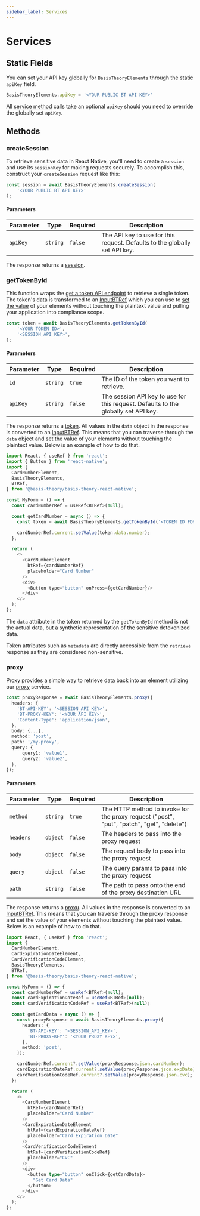 ```yaml
---
sidebar_label: Services
---
```



# Services

## Static Fields

You can set your API key globally for `BasisTheoryElements` through the static `apiKey` field.

```javascript showLineNumbers
BasisTheoryElements.apiKey = '<YOUR PUBLIC BT API KEY>'
```

All [service method](#methods) calls take an optional `apiKey` should you need to override the globally set `apiKey`.

## Methods

### createSession

To retrieve sensitive data in React Native, you'll need to create a `session` and use its `sessionKey` for making requests securely.
To accomplish this, construct your `createSession` request like this:

```typescript showLineNumbers
const session = await BasisTheoryElements.createSession(
    '<YOUR PUBLIC BT API KEY>'
);
```

#### Parameters

| Parameter | Type     | Required | Description                                                                |
|-----------|----------|----------|----------------------------------------------------------------------------|
| `apiKey`  | `string` | `false`  | The API key to use for this request. Defaults to the globally set API key. |

The response returns a [session](/docs/api/applications/sessions#response).

### getTokenById

This function wraps the [get a token API endpoint](/docs/api/tokens/#get-a-token) to retrieve a single token. The token's data
is transformed to an [InputBTRef](/docs/sdks/mobile/react-native/#inputbtref) which you can use to [set the value](/docs/sdks/mobile/react-native#using-refs)
of your elements without touching the plaintext value and pulling your application into compliance scope.

```typescript showLineNumbers
const token = await BasisTheoryElements.getTokenById(
    '<YOUR TOKEN ID>',
    '<SESSION_API_KEY>',
);
```

#### Parameters

| Parameter | Type     | Required | Description                                                                        |
|-----------|----------|----------|------------------------------------------------------------------------------------|
| `id`      | `string` | `true`   | The ID of the token you want to retrieve.                                          |
| `apiKey`  | `string` | `false`  | The session API key to use for this request. Defaults to the globally set API key. |

The response returns a [token](/docs/api/tokens/#response-2). All values in the `data` object in the response is converted to an [InputBTRef](/docs/sdks/mobile/react-native/#inputbtref).
This means that you can traverse through the `data` object and set the value of your elements without touching the plaintext value.
Below is an example of how to do that.

```javascript showLineNumbers
import React, { useRef } from 'react';
import { Button } from 'react-native';
import {
  CardNumberElement,
  BasisTheoryElements,
  BTRef,
} from '@basis-theory/basis-theory-react-native';

const MyForm = () => {
  const cardNumberRef = useRef<BTRef>(null);

  const getCardNumber = async () => {
    const token = await BasisTheoryElements.getTokenById('<TOKEN ID FOR CUSTOMER>', '<SESSION_API_KEY>');

    cardNumberRef.current.setValue(token.data.number);
  };

  return (
    <>
      <CardNumberElement
        btRef={cardNumberRef}
        placeholder="Card Number"
      />
      <div>
        <Button type="button" onPress={getCardNumber}/>
      </div>
    </>
  );
};
```

<Alert type={Alerts.WARNING}>The <code>data</code> attribute in the token returned by the <code>getTokenById</code> method is not the actual data, but a synthetic representation of the sensitive detokenized data.</Alert>

<Alert>Token attributes such as <code>metadata</code> are directly accessible from the <code>retrieve</code> response as they are considered non-sensitive.</Alert>

### proxy

Proxy provides a simple way to retrieve data back into an element utilizing our [proxy](/docs/api/proxies) service.

```typescript showLineNumbers
const proxyResponse = await BasisTheoryElements.proxy({
  headers: {
    'BT-API-KEY': '<SESSION_API_KEY>',
    'BT-PROXY-KEY': '<YOUR API KEY>',
    'Content-Type': 'application/json',
  },
  body: {...},
  method: 'post',
  path: '/my-proxy',
  query: {
      query1: 'value1',
      query2: 'value2',
  },
});
```

#### Parameters

| Parameter                | Type      | Required | Description                                                                               |
|--------------------------|-----------|----------|-------------------------------------------------------------------------------------------|
| `method`                 | `string`  | `true`   | The HTTP method to invoke for the proxy request ("post", "put", "patch", "get", "delete") |
| `headers`                | `object`  | `false`  | The headers to pass into the proxy request                                                |
| `body`                   | `object`  | `false`  | The request body to pass into the proxy request                                           |
| `query`                  | `object`  | `false`  | The query params to pass into the proxy request                                           |
| `path`                   | `string`  | `false`  | The path to pass onto the end of the proxy destination URL                                |

The response returns a [proxu](/docs/api/proxies/pre-configured-proxies#response-6). All values in the response is converted to an [InputBTRef](/docs/sdks/mobile/react-native/#inputbtref).
This means that you can traverse through the proxy response and set the value of your elements without touching the plaintext value.
Below is an example of how to do that.

```typescript jsx showLineNumbers
import React, { useRef } from 'react';
import {
  CardNumberElement,
  CardExpirationDateElement,
  CardVerificationCodeElement,
  BasisTheoryElements,
  BTRef,
} from '@basis-theory/basis-theory-react-native';

const MyForm = () => {
  const cardNumberRef = useRef<BTRef>(null);
  const cardExpirationDateRef = useRef<BTRef>(null);
  const cardVerificationCodeRef = useRef<BTRef>(null);

  const getCardData = async () => {
    const proxyResponse = await BasisTheoryElements.proxy({
      headers: {
        'BT-API-KEY': '<SESSION_API_KEY>',
        'BT-PROXY-KEY': '<YOUR PROXY KEY>',
      },
      method: 'post',
    });

    cardNumberRef.current?.setValue(proxyResponse.json.cardNumber);
    cardExpirationDateRef.current?.setValue(proxyResponse.json.expDate);
    cardVerificationCodeRef.current?.setValue(proxyResponse.json.cvc);
  };

  return (
    <>
      <CardNumberElement
        btRef={cardNumberRef}
        placeholder="Card Number"
      />
      <CardExpirationDateElement
        btRef={cardExpirationDateRef}
        placeholder="Card Expiration Date"
      />
      <CardVerificationCodeElement
        btRef={cardVerificationCodeRef}
        placeholder="CVC"
      />
      <div>
        <button type="button" onClick={getCardData}>
          "Get Card Data"
        </button>
      </div>
    </>
  );
};
```
